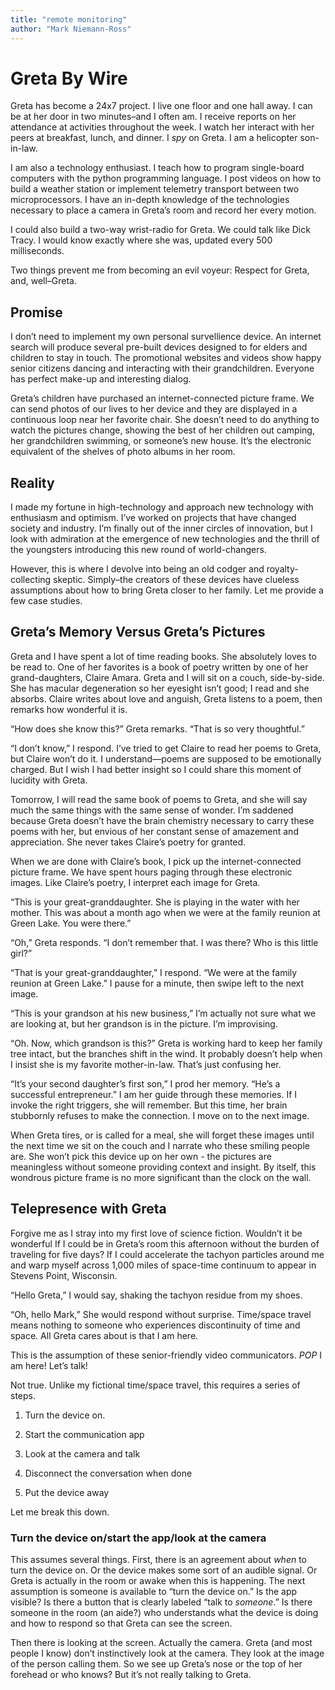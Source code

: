 ```yaml
---
title: "remote monitoring"
author: "Mark Niemann-Ross"
---
```


# Greta By Wire

Greta has become a 24x7 project. I live one floor and one hall away. I can be at her door in two minutes--and I often am. I receive reports on her attendance at activities throughout the week. I watch her interact with her peers at breakfast, lunch, and dinner. I *spy* on Greta. I am a helicopter son-in-law.

I am also a technology enthusiast. I teach how to program single-board computers with the python programming language. I post videos on how to build a weather station or implement telemetry transport between two microprocessors. I have an in-depth knowledge of the technologies necessary to place a camera in Greta's room and record her every motion.

I could also build a two-way wrist-radio for Greta. We could talk like Dick Tracy. I would know exactly where she was, updated every 500 milliseconds.

Two things prevent me from becoming an evil voyeur: Respect for Greta, and, well--Greta.

## Promise

I don't need to implement my own personal survellience device. An internet search will produce several pre-built devices designed to for elders and children to stay in touch. The promotional websites and videos show happy senior citizens dancing and interacting with their grandchildren. Everyone has perfect make-up and interesting dialog.

Greta's children have purchased an internet-connected picture frame. We can send photos of our lives to her device and they are displayed in a continuous loop near her favorite chair. She doesn't need to do anything to watch the pictures change, showing the best of her children out camping, her grandchildren swimming, or someone's new house. It's the electronic equivalent of the shelves of photo albums in her room.

## Reality

I made my fortune in high-technology and approach new technology with enthusiasm and optimism. I've worked on projects that have changed society and industry. I'm finally out of the inner circles of innovation, but I look with admiration at the emergence of new technologies and the thrill of the youngsters introducing this new round of world-changers.

However, this is where I devolve into being an old codger and royalty-collecting skeptic. Simply--the creators of these devices have clueless assumptions about how to bring Greta closer to her family. Let me provide a few case studies.

## Greta's Memory Versus Greta's Pictures

Greta and I have spent a lot of time reading books. She absolutely loves to be read to. One of her favorites is a book of poetry written by one of her grand-daughters, Claire Amara. Greta and I will sit on a couch, side-by-side. She has macular degeneration so her eyesight isn't good; I read and she absorbs. Claire writes about love and anguish, Greta listens to a poem, then remarks how wonderful it is.

"How does she know this?" Greta remarks. "That is so very thoughtful."

"I don't know," I respond. I've tried to get Claire to read her poems to Greta, but Claire won't do it. I understand---poems are supposed to be emotionally charged. But I wish I had better insight so I could share this moment of lucidity with Greta.

Tomorrow, I will read the same book of poems to Greta, and she will say much the same things with the same sense of wonder. I'm saddened because Greta doesn't have the brain chemistry necessary to carry these poems with her, but envious of her constant sense of amazement and appreciation. She never takes Claire's poetry for granted.

When we are done with Claire's book, I pick up the internet-connected picture frame. We have spent hours paging through these electronic images. Like Claire's poetry, I interpret each image for Greta.

"This is your great-granddaughter. She is playing in the water with her mother. This was about a month ago when we were at the family reunion at Green Lake. You were there."

"Oh," Greta responds. "I don't remember that. I was there? Who is this little girl?"

"That is your great-granddaughter," I respond. "We were at the family reunion at Green Lake." I pause for a minute, then swipe left to the next image.

"This is your grandson at his new business," I'm actually not sure what we are looking at, but her grandson is in the picture. I'm improvising.

"Oh. Now, which grandson is this?" Greta is working hard to keep her family tree intact, but the branches shift in the wind. It probably doesn't help when I insist she is my favorite mother-in-law. That's just confusing her.

"It's your second daughter's first son," I prod her memory. "He's a successful entrepreneur." I am her guide through these memories. If I invoke the right triggers, she will remember. But this time, her brain stubbornly refuses to make the connection. I move on to the next image.

When Greta tires, or is called for a meal, she will forget these images until the next time we sit on the couch and I narrate who these smiling people are. She won't pick this device up on her own - the pictures are meaningless without someone providing context and insight. By itself, this wondrous picture frame is no more significant than the clock on the wall.

## Telepresence with Greta

Forgive me as I stray into my first love of science fiction. Wouldn't it be wonderful If I could be in Greta's room this afternoon without the burden of traveling for five days? If I could accelerate the tachyon particles around me and warp myself across 1,000 miles of space-time continuum to appear in Stevens Point, Wisconsin.

"Hello Greta," I would say, shaking the tachyon residue from my shoes.

"Oh, hello Mark," She would respond without surprise. Time/space travel means nothing to someone who experiences discontinuity of time and space. All Greta cares about is that I am here.

This is the assumption of these senior-friendly video communicators. *POP* I am here! Let's talk!

Not true. Unlike my fictional time/space travel, this requires a series of steps.

1.  Turn the device on.

2.  Start the communication app

3.  Look at the camera and talk

4.  Disconnect the conversation when done

5.  Put the device away

Let me break this down.

### Turn the device on/start the app/look at the camera

This assumes several things. First, there is an agreement about *when* to turn the device on. Or the device makes some sort of an audible signal. Or Greta is actually in the room or awake when this is happening. The next assumption is someone is available to "turn the device on." Is the app visible? Is there a button that is clearly labeled "talk to *someone*." Is there someone in the room (an aide?) who understands what the device is doing and how to respond so that Greta can see the screen.

Then there is looking at the screen. Actually the camera. Greta (and most people I know) don't instinctively look at the camera. They look at the image of the person calling them. So we see up Greta's nose or the top of her forehead or who knows? But it's not really talking to Greta.
